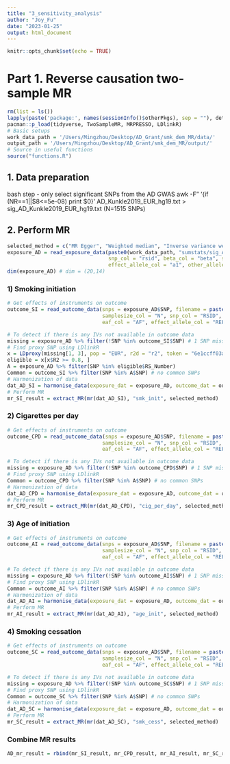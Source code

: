 ```yaml
---
title: "3_sensitivity_analysis"
author: "Joy_Fu"
date: "2023-01-25"
output: html_document
---
```


```r
knitr::opts_chunk$set(echo = TRUE)
```

# Part 1. Reverse causation two-sample MR
```r
rm(list = ls())
lapply(paste('package:', names(sessionInfo()$otherPkgs), sep = ""), detach, character.only = TRUE, unload = TRUE)
pacman::p_load(tidyverse, TwoSampleMR, MRPRESSO, LDlinkR)
# Basic setups
work_data_path = '/Users/Mingzhou/Desktop/AD_Grant/smk_dem_MR/data/'
output_path = '/Users/Mingzhou/Desktop/AD_Grant/smk_dem_MR/output/'
# Source in useful functions
source("functions.R")
```

## 1. Data preparation
bash step - only select significant SNPs from the AD GWAS
awk -F"\t" '{if (NR==1||$8<=5e-08) print $0}' AD_Kunkle2019_EUR_hg19.txt > sig_AD_Kunkle2019_EUR_hg19.txt (N=1515 SNPs)

## 2. Perform MR
```r
selected_method = c("MR Egger", "Weighted median", "Inverse variance weighted", "Weighted mode")
exposure_AD = read_exposure_data(paste0(work_data_path, "sumstats/sig_AD_Kunkle2019_EUR_hg19.txt"), sep = "\t", 
                                 snp_col = "rsid", beta_col = "beta", se_col = "se", pval_col = "p", 
                                 effect_allele_col = "a1", other_allele_col = "a0", clump = TRUE)
dim(exposure_AD) # dim = (20,14)
```

### 1) Smoking initiation
```r
# Get effects of instruments on outcome
outcome_SI = read_outcome_data(snps = exposure_AD$SNP, filename = paste0(work_data_path, "sumstats/SmokingInitiation.txt"), sep = "\t",
                               samplesize_col = "N", snp_col = "RSID", beta_col = "BETA", se_col = "SE", pval_col = "P", 
                               eaf_col = "AF", effect_allele_col = "REF", other_allele_col = "ALT")

# To detect if there is any IVs not available in outcome data
missing = exposure_AD %>% filter(!SNP %in% outcome_SI$SNP) # 1 SNP missing
# Find proxy SNP using LDlinkR
x = LDproxy(missing[1, 3], pop = "EUR", r2d = "r2", token = "6e1ccff03a31") 
eligible = x[x$R2 >= 0.8, ]
A = exposure_AD %>% filter(SNP %in% eligible$RS_Number) 
Common = outcome_SI %>% filter(SNP %in% A$SNP) # no common SNPs
# Harmonization of data
dat_AD_SI = harmonise_data(exposure_dat = exposure_AD, outcome_dat = outcome_SI, action = 2)
# Perform MR
mr_SI_result = extract_MR(mr(dat_AD_SI), "smk_init", selected_method)
```

### 2) Cigarettes per day
```r
# Get effects of instruments on outcome
outcome_CPD = read_outcome_data(snps = exposure_AD$SNP, filename = paste0(work_data_path, "sumstats/CigarettesPerDay.txt"), sep = "\t",
                               samplesize_col = "N", snp_col = "RSID", beta_col = "BETA", se_col = "SE", pval_col = "P", 
                               eaf_col = "AF", effect_allele_col = "REF", other_allele_col = "ALT")

# To detect if there is any IVs not available in outcome data
missing = exposure_AD %>% filter(!SNP %in% outcome_CPD$SNP) # 1 SNP missing
# Find proxy SNP using LDlinkR
Common = outcome_CPD %>% filter(SNP %in% A$SNP) # no common SNPs
# Harmonization of data
dat_AD_CPD = harmonise_data(exposure_dat = exposure_AD, outcome_dat = outcome_CPD, action = 2)
# Perform MR
mr_CPD_result = extract_MR(mr(dat_AD_CPD), "cig_per_day", selected_method)
```

### 3) Age of initiation
```r
# Get effects of instruments on outcome
outcome_AI = read_outcome_data(snps = exposure_AD$SNP, filename = paste0(work_data_path, "sumstats/AgeofInitiation.txt"), sep = "\t",
                               samplesize_col = "N", snp_col = "RSID", beta_col = "BETA", se_col = "SE", pval_col = "P", 
                               eaf_col = "AF", effect_allele_col = "REF", other_allele_col = "ALT")

# To detect if there is any IVs not available in outcome data
missing = exposure_AD %>% filter(!SNP %in% outcome_AI$SNP) # 1 SNP missing
# Find proxy SNP using LDlinkR
Common = outcome_AI %>% filter(SNP %in% A$SNP) # no common SNPs
# Harmonization of data
dat_AD_AI = harmonise_data(exposure_dat = exposure_AD, outcome_dat = outcome_AI, action = 2)
# Perform MR
mr_AI_result = extract_MR(mr(dat_AD_AI), "age_init", selected_method)
```

### 4) Smoking cessation
```r
# Get effects of instruments on outcome
outcome_SC = read_outcome_data(snps = exposure_AD$SNP, filename = paste0(work_data_path, "sumstats/SmokingCessation.txt"), sep = "\t",
                               samplesize_col = "N", snp_col = "RSID", beta_col = "BETA", se_col = "SE", pval_col = "P", 
                               eaf_col = "AF", effect_allele_col = "REF", other_allele_col = "ALT")

# To detect if there is any IVs not available in outcome data
missing = exposure_AD %>% filter(!SNP %in% outcome_SC$SNP) # 1 SNP missing
# Find proxy SNP using LDlinkR
Common = outcome_SC %>% filter(SNP %in% A$SNP) # no common SNPs
# Harmonization of data
dat_AD_SC = harmonise_data(exposure_dat = exposure_AD, outcome_dat = outcome_SC, action = 2)
# Perform MR
mr_SC_result = extract_MR(mr(dat_AD_SC), "smk_cess", selected_method)
```

### Combine MR results
```r
AD_mr_result = rbind(mr_SI_result, mr_CPD_result, mr_AI_result, mr_SC_result)
```


